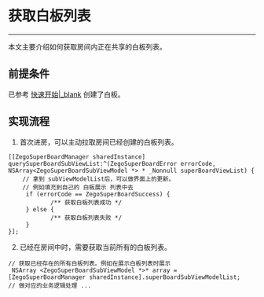 # 获取白板列表

- - -

本文主要介绍如何获取房间内正在共享的白板列表。

## 前提条件

已参考 [快速开始\|_blank](!QuickStart/CreateWboard) 创建了白板。


## 实现流程
1. 首次进房，可以主动拉取房间已经创建的白板列表。

```objc
[[ZegoSuperBoardManager sharedInstance] querySuperBoardSubViewList:^(ZegoSuperBoardError errorCode, NSArray<ZegoSuperBoardSubViewModel *> * _Nonnull superBoardViewList) {
    // 拿到 subViewModelList后，可以做界面上的更新。
    // 例如填充到自己的 白板展示 列表中去
     if (errorCode == ZegoSuperBoardSuccess) {
            /** 获取白板列表成功 */
     } else {
            /** 获取白板列表失败 */
     } 
}];
```


2. 已经在房间中时，需要获取当前所有的白板列表。

```objc
// 获取已经存在的所有白板列表。例如在展示白板列表时展示
 NSArray <ZegoSuperBoardSubViewModel *>* array = [ZegoSuperBoardManager sharedInstance].superBoardSubViewModelList;
// 做对应的业务逻辑处理 ...
```
